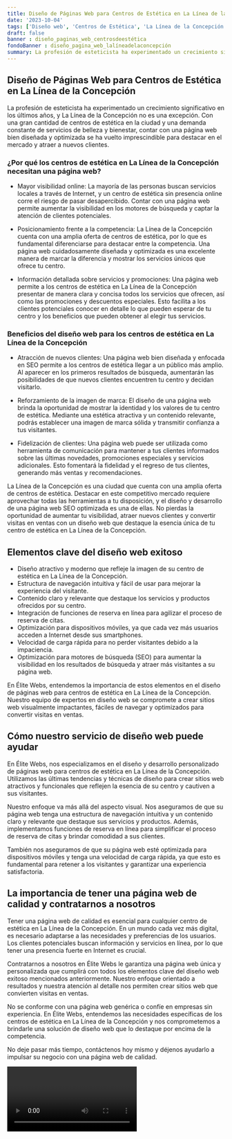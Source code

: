 ```yaml
---
title: Diseño de Páginas Web para Centros de Estética en La Línea de la Concepción
date: '2023-10-04'
tags: ['Diseño web', 'Centros de Estética', 'La Línea de la Concepción']
draft: false
banner : diseño_paginas_web_centrosdeestética
fondoBanner : diseño_pagina_web_lalíneadelaconcepción
summary: La profesión de esteticista ha experimentado un crecimiento significativo en los últimos años, y La Línea de la Concepción no es una excepción. Con una gran cantidad de centros de estética en la ciudad y una demanda constante de servicios de belleza y bienestar, contar con una página web bien diseñada y optimizada se ha vuelto imprescindible para destacar en el mercado y atraer a nuevos clientes.
---
```


## Diseño de Páginas Web para Centros de Estética en La Línea de la Concepción

La profesión de esteticista ha experimentado un crecimiento significativo en los últimos años, y La Línea de la Concepción no es una excepción. Con una gran cantidad de centros de estética en la ciudad y una demanda constante de servicios de belleza y bienestar, contar con una página web bien diseñada y optimizada se ha vuelto imprescindible para destacar en el mercado y atraer a nuevos clientes.

### ¿Por qué los centros de estética en La Línea de la Concepción necesitan una página web?

- Mayor visibilidad online: La mayoría de las personas buscan servicios locales a través de Internet, y un centro de estética sin presencia online corre el riesgo de pasar desapercibido. Contar con una página web permite aumentar la visibilidad en los motores de búsqueda y captar la atención de clientes potenciales.

- Posicionamiento frente a la competencia: La Línea de la Concepción cuenta con una amplia oferta de centros de estética, por lo que es fundamental diferenciarse para destacar entre la competencia. Una página web cuidadosamente diseñada y optimizada es una excelente manera de marcar la diferencia y mostrar los servicios únicos que ofrece tu centro.

- Información detallada sobre servicios y promociones: Una página web permite a los centros de estética en La Línea de la Concepción presentar de manera clara y concisa todos los servicios que ofrecen, así como las promociones y descuentos especiales. Esto facilita a los clientes potenciales conocer en detalle lo que pueden esperar de tu centro y los beneficios que pueden obtener al elegir tus servicios.

### Beneficios del diseño web para los centros de estética en La Línea de la Concepción

- Atracción de nuevos clientes: Una página web bien diseñada y enfocada en SEO permite a los centros de estética llegar a un público más amplio. Al aparecer en los primeros resultados de búsqueda, aumentarán las posibilidades de que nuevos clientes encuentren tu centro y decidan visitarlo.

- Reforzamiento de la imagen de marca: El diseño de una página web brinda la oportunidad de mostrar la identidad y los valores de tu centro de estética. Mediante una estética atractiva y un contenido relevante, podrás establecer una imagen de marca sólida y transmitir confianza a tus visitantes.

- Fidelización de clientes: Una página web puede ser utilizada como herramienta de comunicación para mantener a tus clientes informados sobre las últimas novedades, promociones especiales y servicios adicionales. Esto fomentará la fidelidad y el regreso de tus clientes, generando más ventas y recomendaciones.

La Línea de la Concepción es una ciudad que cuenta con una amplia oferta de centros de estética. Destacar en este competitivo mercado requiere aprovechar todas las herramientas a tu disposición, y el diseño y desarrollo de una página web SEO optimizada es una de ellas. No pierdas la oportunidad de aumentar tu visibilidad, atraer nuevos clientes y convertir visitas en ventas con un diseño web que destaque la esencia única de tu centro de estética en La Línea de la Concepción.

<GifSeo />

<Cta />

## Elementos clave del diseño web exitoso

- Diseño atractivo y moderno que refleje la imagen de su centro de estética en La Línea de la Concepción.
- Estructura de navegación intuitiva y fácil de usar para mejorar la experiencia del visitante.
- Contenido claro y relevante que destaque los servicios y productos ofrecidos por su centro.
- Integración de funciones de reserva en línea para agilizar el proceso de reserva de citas.
- Optimización para dispositivos móviles, ya que cada vez más usuarios acceden a Internet desde sus smartphones.
- Velocidad de carga rápida para no perder visitantes debido a la impaciencia.
- Optimización para motores de búsqueda (SEO) para aumentar la visibilidad en los resultados de búsqueda y atraer más visitantes a su página web.

En Élite Webs, entendemos la importancia de estos elementos en el diseño de páginas web para centros de estética en La Línea de la Concepción. Nuestro equipo de expertos en diseño web se compromete a crear sitios web visualmente impactantes, fáciles de navegar y optimizados para convertir visitas en ventas.

## Cómo nuestro servicio de diseño web puede ayudar

En Élite Webs, nos especializamos en el diseño y desarrollo personalizado de páginas web para centros de estética en La Línea de la Concepción. Utilizamos las últimas tendencias y técnicas de diseño para crear sitios web atractivos y funcionales que reflejen la esencia de su centro y cautiven a sus visitantes.

Nuestro enfoque va más allá del aspecto visual. Nos aseguramos de que su página web tenga una estructura de navegación intuitiva y un contenido claro y relevante que destaque sus servicios y productos. Además, implementamos funciones de reserva en línea para simplificar el proceso de reserva de citas y brindar comodidad a sus clientes.

También nos aseguramos de que su página web esté optimizada para dispositivos móviles y tenga una velocidad de carga rápida, ya que esto es fundamental para retener a los visitantes y garantizar una experiencia satisfactoria.

## La importancia de tener una página web de calidad y contratarnos a nosotros

Tener una página web de calidad es esencial para cualquier centro de estética en La Línea de la Concepción. En un mundo cada vez más digital, es necesario adaptarse a las necesidades y preferencias de los usuarios. Los clientes potenciales buscan información y servicios en línea, por lo que tener una presencia fuerte en Internet es crucial.

Contratarnos a nosotros en Élite Webs le garantiza una página web única y personalizada que cumplirá con todos los elementos clave del diseño web exitoso mencionados anteriormente. Nuestro enfoque orientado a resultados y nuestra atención al detalle nos permiten crear sitios web que convierten visitas en ventas.

No se conforme con una página web genérica o confíe en empresas sin experiencia. En Élite Webs, entendemos las necesidades específicas de los centros de estética en La Línea de la Concepción y nos comprometemos a brindarle una solución de diseño web que lo destaque por encima de la competencia.

No deje pasar más tiempo, contáctenos hoy mismo y déjenos ayudarlo a impulsar su negocio con una página web de calidad.

<Video />

<CtaBot job='Centros de Estética' city='La Línea de la Concepción'/>

<Gmaps query='La Línea de la Concepción+españa+maps' />